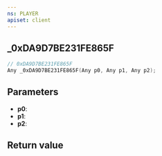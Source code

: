 ```yaml
---
ns: PLAYER
apiset: client
---
```

## _0xDA9D7BE231FE865F

```c
// 0xDA9D7BE231FE865F
Any _0xDA9D7BE231FE865F(Any p0, Any p1, Any p2);
```


## Parameters
* **p0**:
* **p1**:
* **p2**:

## Return value